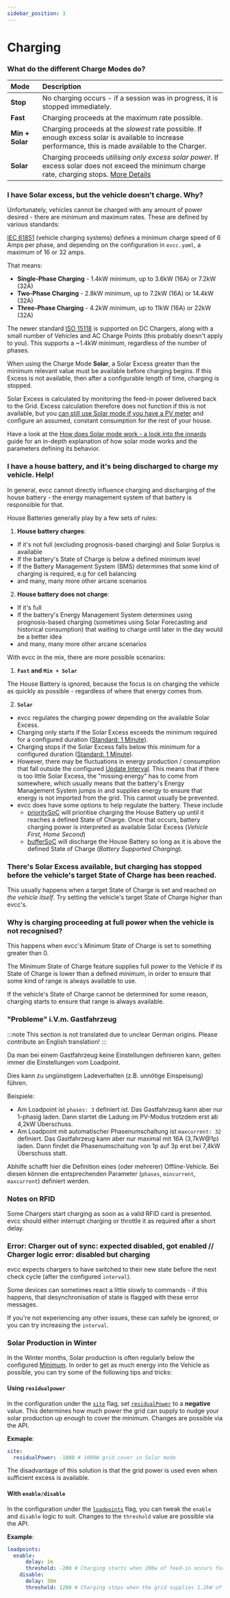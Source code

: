 ```yaml
---
sidebar_position: 3
---
```



# Charging

### What do the different Charge Modes do?

| Mode            | Description                                                                                                                                                                                            |
| :-------------- | :----------------------------------------------------------------------------------------------------------------------------------------------------------------------------------------------------- |
| **Stop**        | No charging occurs - if a session was in progress, it is stopped immediately.                                                                                                                          |
| **Fast**        | Charging proceeds at the maximum rate possible.                                                                                                                                                        |
| **Min + Solar** | Charging proceeds at the _slowest_ rate possible. If enough excess solar is available to increase performance, this is made available to the Charger.                                                  |
| **Solar**       | Charging proceeds _utilising only excess solar power_. If excess solar does not exceed the minimum charge rate, charging stops. [More Details](#i-have-solar-excess-but-the-vehicle-doesnt-charge-why) |

### I have Solar excess, but the vehicle doesn't charge. Why?

Unfortunately, vehicles cannot be charged with any amount of power desired - there are minimum and maximum rates. These are defined by various standards:

[IEC 61851](https://en.wikipedia.org/wiki/IEC_61851) (vehicle charging systems) defines a minimum charge speed of 6 Amps per phase,
and depending on the configuration in `evcc.yaml`, a maximum of 16 or 32 amps.

That means:

- **Single-Phase Charging** - 1.4kW minimum, up to 3.6kW (16A) or 7.2kW (32A)
- **Two-Phase Charging** - 2.8kW minimum, up to 7.2kW (16A) or 14.4kW (32A)
- **Three-Phase Charging** - 4.2kW minimum, up to 11kW (16A) or 22kW (32A)

The newer standard [ISO 15118](https://de.wikipedia.org/wiki/ISO_15118) is supported on DC Chargers, along with a small number of Vehicles and AC Charge Points (this probably doesn't apply to you). This supports a ~1.4kW minimum, regardless of the number of phases.

When using the Charge Mode **Solar**, a Solar Excess greater than the minimum relevant value must be available before charging begins. If this Excess is not available, then after a configurable length of time, charging is stopped.

Solar Excess is calculated by monitoring the feed-in power delivered back to the Grid. Excess calculation therefore does not function if this is not available, but you [can still use Solar mode if you have a PV meter](https://docs.evcc.io/en/docs/guides/meters#i-have-a-solar-installation-but-i-dont-have-a-readable-grid-connection-meter---can-i-still-use-evcc) and configure an assumed, constant consumption for the rest of your house.

Have a look at the [How does Solar mode work - a look into the innards](./solar-mode) guide for an in-depth explanation of how solar mode works and the parameters defining its behavior.

### I have a house battery, and it's being discharged to charge my vehicle. Help!

In general, evcc cannot directly influence charging and discharging of the house battery - the energy management system of that battery is responsible for that.

House Batteries generally play by a few sets of rules:

1. **House battery charges**:

- If it's not full (excluding prognosis-based charging) and Solar Surplus is available
- If the battery's State of Charge is below a defined minimum level
- If the Battery Management System (BMS) determines that some kind of charging is required, e.g for cell balancing
- and many, many more other arcane scenarios

2. **House battery does not charge**:

- If it's full
- If the battery's Energy Management System determines using prognosis-based charging (sometimes using Solar Forecasting and historical consumption) that waiting to charge until later in the day would be a better idea
- and many, many more other arcane scenarios

With evcc in the mix, there are more possible scenarios:

1. **`Fast` and `Min + Solar`**

The House Battery is ignored, because the focus is on charging the vehicle as quickly as possible - regardless of where that energy comes from.

2. **`Solar`**

- evcc regulates the charging power depending on the available Solar Excess.
- Charging only starts if the Solar Excess exceeds the minimum required for a configured duration ([Standard: 1 Minute](/docs/reference/configuration/loadpoints#enable)).
- Charging stops if the Solar Excess falls below this minimum for a configured duration ([Standard: 1 Minute](/docs/reference/configuration/loadpoints#disable)).
- However, there may be fluctuations in energy production / consumption that fall outside the configured [Update Interval](/docs/reference/configuration/interval). This means that if there is too little Solar Excess, the "missing energy" has to come from somewhere, which usually means that the battery's Energy Management System jumps in and supplies energy to ensure that energy is not imported from the grid. This cannot usually be prevented.
- evcc does have some options to help regulate the battery. These include
  - [prioritySoC](/docs/reference/configuration/site#prioritysoc) will prioritise charging the House Battery up until it reaches a defined State of Charge. Once that occurs, battery charging power is interpreted as available Solar Excess (_Vehicle First, Home Second_)
  - [bufferSoC](/docs/reference/configuration/site#buffersoc) will discharge the House Battery so long as it is above the defined State of Charge (_Battery Supported Charging_).

### There's Solar Excess available, but charging has stopped before the vehicle's target State of Charge has been reached.

This usually happens when a target State of Charge is set and reached _on the vehicle itself_. Try setting the vehicle's target State of Charge higher than evcc's.

### Why is charging proceeding at full power when the vehicle is not recognised?

This happens when evcc's Minimum State of Charge is set to something greater than 0.

The Minimum State of Charge feature supplies full power to the Vehicle if its State of Charge is lower than a defined minimum, in order to ensure that some kind of range is always available to use.

If the vehicle's State of Charge cannot be determined for some reason, charging starts to ensure that range is always available.

### "Probleme" i.V.m. Gastfahrzeug

:::note
This section is not translated due to unclear German origins. Please contribute an English translation!
:::

Da man bei einem Gastfahrzeug keine Einstellungen definieren kann, gelten immer die Einstellungen vom Loadpoint.

Dies kann zu ungünstigem Ladeverhalten (z.B. unnötige Einspeisung) führen.

Beispiele:

- Am Loadpoint ist `phases: 3` definiert ist. Das Gastfahrzeug kann aber nur 1-phasig laden. Dann startet die Ladung im PV-Modus trotzdem erst ab 4,2kW Überschuss.
- Am Loadpoint mit automatischer Phasenumschaltung ist `maxcurrent: 32` definiert. Das Gastfahrzeug kann aber nur maximal mit 16A (3,7kW@1p) laden. Dann findet die Phasenumschaltung von 1p auf 3p erst bei 7,4kW Überschuss statt.

Abhilfe schafft hier die Definition eines (oder mehrerer) Offline-Vehicle. Bei diesen können die entsprechenden Parameter (`phases`, `mincurrent`, `maxcurrent`) definiert werden.

### Notes on RFID

Some Chargers start charging as soon as a valid RFID card is presented. evcc should either interrupt charging or throttle it as required after a short delay.

### Error: Charger out of sync: expected disabled, got enabled // Charger logic error: disabled but charging

evcc expects chargers to have switched to their new state before the next check cycle (after the configured `interval`).

Some devices can sometimes react a little slowly to commands - if this happens, that desynchronisation of state is flagged with these error messages.

If you're not experiencing any other issues, these can safely be ignored, or you can try increasing the `interval`.

### Solar Production in Winter

In the Winter months, Solar production is often regularly below the configured [Minimum](#i-have-solar-excess-but-the-vehicle-doesnt-charge-why). In order to get as much energy into the Vehicle as possible, you can try some of the following tips and tricks:

#### Using `residualpower`

In the configuration under the [`site`](/docs/reference/configuration/site) flag, set [`residualPower`](/docs/reference/configuration/site#residualpower) to a **negative** value. This determines how much power the grid can supply to nudge your solar production up enough to cover the minimum. Changes are possible via the API.

**Exmaple**:

```yaml
site:
  residualPower: -1000 # 1000W grid cover in Solar mode
```

The disadvantage of this solution is that the grid power is used even when sufficient excess is available.

#### With `enable/disable`

In the configuration under the [`loadpoints`](/docs/reference/configuration/loadpoints) flag, you can tweak the `enable` and `disable` logic to suit. Changes to the `threshold` value are possible via the API.

**Example**:

```yaml
loadpoints:
  enable:
      delay: 1m
      threshold: -200 # Charging starts when 200w of feed-in occurs for 1 minute.
    disable:
      delay: 30m
      threshold: 1200 # Charging stops when the grid supplies 1.2kW of energy for more than 30 minutes.
```
